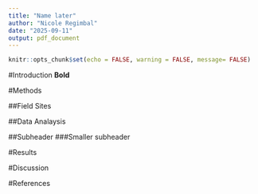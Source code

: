 ```yaml
---
title: "Name later"
author: "Nicole Regimbal"
date: "2025-09-11"
output: pdf_document
---
```


```r
knitr::opts_chunk$set(echo = FALSE, warning = FALSE, message= FALSE)
```

#Introduction
**Bold**

#Methods

##Field Sites

##Data Analaysis

##Subheader ###Smaller subheader

#Results

#Discussion

#References
